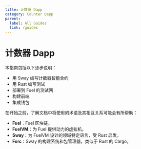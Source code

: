 ```yaml
---
title: 计数器 Dapp
category: Counter Dapp
parent:
  label: All Guides
  link: /guides
---
```

# 计数器 Dapp

本指南包括以下逐步说明：

- 用 Sway 编写计数器智能合约
- 用 Rust 编写测试
- 部署到 Fuel 的测试网
- 构建前端
- 集成钱包

在开始之前，了解文档中将使用的术语及其相互关系可能会有所帮助：

- **Fuel**：Fuel 区块链。
- **FuelVM**：为 Fuel 提供动力的虚拟机。
- **Sway**：为 FuelVM 设计的领域特定语言，受 Rust 启发。
- **Forc**：Sway 的构建系统和包管理器，类似于 Rust 的 Cargo。
